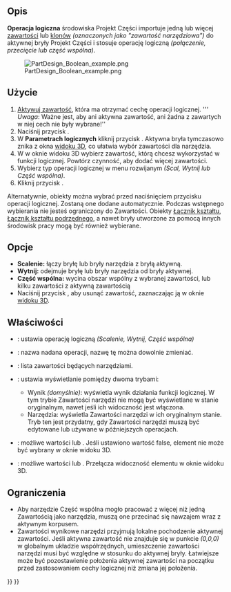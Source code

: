 <languages/>

{{Docnav/pl
|[[PartDesign_SubtractiveWedge/pl|Subtraktywny klin]]
|[[PartDesign_Fillet/pl|Zaokrąglenie]]
|[[PartDesign_Workbench/pl|środowisko pracy Projekt Części]]
|IconL=PartDesign_SubtractiveWedge.svg
|IconR=PartDesign_Fillet.svg
|IconC=Workbench_PartDesign.svg
}}

{{GuiCommand/pl
|Name=PartDesign Boolean
|Name/pl=Projekt Części: Operacja logiczna
|MenuLocation=Projekt Części → Operacja logiczna
|Workbenches=[[PartDesign_Workbench/pl|Projekt Części]]
|Version=0.17
}}

<span id="Description"></span>
==Opis==

'''Operacja logiczna''' środowiska Projekt Części importuje jedną lub więcej [[PartDesign_Body/pl|zawartości]] lub [[PartDesign_Clone/pl|klonów]] ''(oznaczonych jako "zawartość narzędziowa")'' do aktywnej bryły Projekt Części i stosuje operację logiczną ''(połączenie, przecięcie lub część wspólna)''.

[[File:PartDesign_Boolean_example.png|none]]

{{Caption|Po lewej: aktywna zawartość ''(A)'' z bryłami narzędziowymi ''(B)'' i ''(C)''. Po prawej: wynik po wykonaniu operacji przecięcia.}}

<span id="Usage"></span>
==Użycie==

<div class="mw-translate-fuzzy">
# [[PartDesign_Body/pl#Pojedyncza_ci.C4.85g.C5.82a_bry.C5.82a|Aktywuj zawartość]], która ma otrzymać cechę operacji logicznej. ''''' Uwaga'': Ważne jest, aby ani aktywna zawartość, ani żadna z zawartych w niej cech nie były wybrane!''
# Naciśnij przycisk {{Button|[[Image:PartDesign_Boolean.svg|16px]] [[PartDesign_Boolean/pl|Operacja logiczna]]}}.
# W '''Parametrach logicznych''' kliknij przycisk {{KEY|Dodaj zawartość}}. Aktywna bryła tymczasowo znika z okna [[3D_view/pl|widoku 3D]], co ułatwia wybór zawartości dla narzędzia.
# W w oknie widoku 3D wybierz zawartość, którą chcesz wykorzystać w funkcji logicznej. Powtórz czynność, aby dodać więcej zawartości.
# Wybierz typ operacji logicznej w menu rozwijanym ''(Scal, Wytnij lub Część wspólna)''.
# Kliknij przycisk {{Button|OK}}.
</div>

Alternatywnie, obiekty można wybrać przed naciśnięciem przycisku operacji logicznej. Zostaną one dodane automatycznie. Podczas wstępnego wybierania nie jesteś ograniczony do Zawartości. Obiekty [[PartDesign_ShapeBinder/pl|Łącznik kształtu]], [[PartDesign_SubShapeBinder/pl|Łącznik kształtu podrzędnego]], a nawet bryły utworzone za pomocą innych środowisk pracy mogą być również wybierane.

<span id="Options"></span>
==Opcje==

* '''Scalenie:''' łączy bryłę lub bryły narzędzia z bryłą aktywną.
* '''Wytnij:''' odejmuje bryłę lub bryły narzędzia od bryły aktywnej.
* '''Część wspólna:''' wycina obszar wspólny z wybranej zawartości, lub kilku zawartości z aktywną zawartością
* Naciśnij przycisk {{Button|Usuń zawartość}}, aby usunąć zawartość, zaznaczając ją w oknie [[3D_view/pl|widoku 3D]].

<span id="Properties"></span>
==Właściwości==

* {{PropertyData|Typ}}: ustawia operację logiczną ''(Scalenie, Wytnij, Część wspólna)''
* {{PropertyData|Etykieta}}: nazwa nadana operacji, nazwę tę można dowolnie zmieniać.
* {{PropertyData|Grupa}}: lista zawartości będących narzędziami.
* {{PropertyView|Wyświetlanie}}: ustawia wyświetlanie pomiędzy dwoma trybami:
** Wynik ''(domyślnie)'': wyświetla wynik działania funkcji logicznej. W tym trybie Zawartości narzędzi nie mogą być wyświetlane w stanie oryginalnym, nawet jeśli ich widoczność jest włączona.
** Narzędzia: wyświetla Zawartości narzędzi w ich oryginalnym stanie. Tryb ten jest przydatny, gdy Zawartości narzędzi muszą być edytowane lub używane w późniejszych operacjach.
* {{PropertyView|Wybieralne}}: możliwe wartości {{true/pl}} lub {{false/pl}}. Jeśli ustawiono wartość false, element nie może być wybrany w oknie widoku 3D.
* {{PropertyView|Widoczność}}: możliwe wartości {{true/pl}} lub {{false/pl}}. Przełącza widoczność elementu w oknie widoku 3D.

<span id="Limitations"></span>
==Ograniczenia==

* Aby narzędzie Część wspólna mogło pracować z więcej niż jedną Zawartością jako narzędzia, muszą one przecinać się nawzajem wraz z aktywnym korpusem.
* Zawartości wynikowe narzędzi przyjmują lokalne pochodzenie aktywnej zawartości. Jeśli aktywna zawartość nie znajduje się w punkcie ''(0,0,0)'' w globalnym układzie współrzędnych, umieszczenie zawartości narzędzi musi być względne w stosunku do aktywnej bryły. Łatwiejsze może być pozostawienie położenia aktywnej zawartości na początku przed zastosowaniem cechy logicznej niż zmiana jej położenia.


{{Docnav/pl
|[[PartDesign_SubtractiveWedge/pl|Subtraktywny klin]]
|[[PartDesign_Fillet/pl|Zaokrąglenie]]
|[[PartDesign_Workbench/pl|środowisko pracy Projekt Części]]
|IconL=PartDesign_SubtractiveWedge.svg
|IconR=PartDesign_Fillet.svg
|IconC=Workbench_PartDesign.svg
}}

{{PartDesign Tools navi{{#translation:}}}}
{{Userdocnavi{{#translation:}}}}